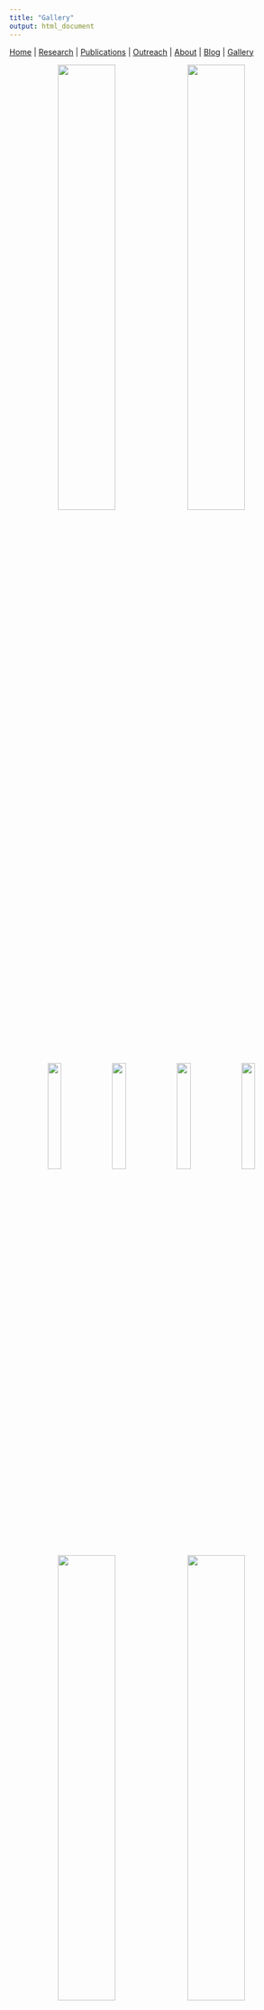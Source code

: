 ```yaml
---
title: "Gallery"
output: html_document
---
```


[Home](index.html)  |  [Research](research.html)  |  [Publications](pubs.html)  |  [Outreach](outreach.html)  |  [About](about.html) | [Blog](blog.html) | [Gallery](gallery.html)

<center> <img src="images/IMG_9943.JPG" width = 45%> 
<img src="images/IMG_12890.JPG" width = 45%> </br> 

<img src="images/IMG_0921.JPG" width = 22%> 
<img src="images/IMG_9989.JPG" width = 22%>
<img src="images/IMG_0625.JPG" width = 22%>
<img src="images/IMG_9784.JPG" width = 22%>
</br>

<img src="images/IMG_9819.JPG" width = 45%>
<img src="images/IMG_0873.JPG" width = 45%> </br>

<img src="images/pasiecnik2020.JPG" width = 45%>
<img src="images/IMG_1003.JPG" width = 45%> </br>

<img src="images/IMG_9977.JPG" width = 31.4%> 
<img src="images/IMG_92230.JPG" width = 25%>
<img src="images/IMG_8216.JPG" width = 26.5%>
 </center>


